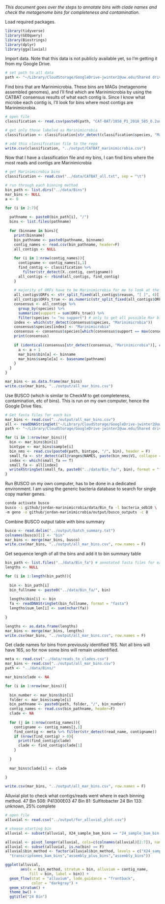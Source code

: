 *This document goes over the steps to annotate bins with clade names and check the metagenome bins for completeness and contamination.*

Load required packages.

```r
library(tidyverse)
library(GEOquery)
library(Biostrings)
library(dplyr)
library(ggalluvial)
```

Import data. Note that this data is not publicly available yet, so I'm getting it from my Google Drive.

```r
# set path to all data
path <- "~/Library/CloudStorage/GoogleDrive-jwinter2@uw.edu/Shared drives/Rocap Lab/Project_ODZ_Marinimicrobia_Jordan/"
```

Find bins that are Marinimicrobia. These bins are MAGs (metagenome assembled genomes), and I'll find which are Marinimicrobia by using the CATBAT consensus results of what each contig is. Since I know what microbe each contig is, I'll look for bins where most contigs are Marinimicrobia.

```r
# open file
classification <- read.csv(paste0(path, "CAT-BAT/1058_P1_2018_585_0.2um/1058_P1_2018_585_0.2um_assembly_plus.contig2classification_names.txt"), sep = "\t")

# get only those labeled as Marinimicrobia
classification <- classification[str_detect(classification$species, "Marinimicrobia"),]

# add this classification file to the repo
write.csv(classification, "../output/CATBAT_marinimicrobia.csv")
```

Now that I have a classification file and my bins, I can find bins where the most reads and contigs are Marinimicrobia

```r
# get Marinimicrobia bins
classification <- read.csv("../data/CATBAT_all.txt", sep = "\t")

# run through each binning method
bin_path <- list.dirs("../data/Bins")
mar_bins <- NULL
a <- 0

for (i in 2:7){
  
  pathname <- paste0(bin_path[i], "/")
  bins <- list.files(pathname)
  
  for (binname in bins){
    print(binname)
    bin_pathname <- paste0(pathname, binname)
    contig_names <- read.csv(bin_pathname, header=F)
    all_contigs <- NULL
    
    for (i in 1:nrow(contig_names)){
      contigname <- contig_names[i,1]
      find_contig <- classification %>%
        filter(str_detect(X..contig, contigname))
      all_contigs <- rbind(all_contigs, find_contig)
    }
    
    # majority of ORFs have to be Marinimicrobia for me to look at the bin
    all_contigs$ORFs <- str_split_fixed(all_contigs$reason, "[ ]", 4)[,3]
    all_contigs$ORFs_true <- as.numeric(str_split_fixed(all_contigs$ORFs, "[/]", 4)[,1])
    consensus <- all_contigs %>%
      group_by(species) %>%
      summarize(support = sum(ORFs_true)) %>%
      filter(species != "no support") # only to get all possible Mar bins
    index <- which(str_detect(consensus$species, "Marinimicrobia"))
    consensus$species[index] <- "Marinimicrobia"
    consensus <- consensus$species[which(consensus$support == max(consensus$support))]
    print(consensus)
    
    if (identical(consensus[str_detect(consensus, "Marinimicrobia")], character(0)) == F){
      a <- a + 1
      mar_bins$bin[a] <- binname
      mar_bins$sample[a] <- basename(pathname)
    }
  }
}

mar_bins <- as.data.frame(mar_bins)
write.csv(mar_bins, "../output/all_mar_bins.csv")
```

Use BUSCO (which is similar to CheckM to get completeness, contamination, etc of bins). This is run on my own computer, hence the Google Drive files.

```r
# Get fasta files for each bin
mar_bins <- read.csv("../output/all_mar_bins.csv")
all <- readDNAStringSet("~/Library/CloudStorage/GoogleDrive-jwinter2@uw.edu/Shared drives/Rocap Lab/Project_ODZ_Marinimicrobia_Jordan/Annotations/1058_P1_2018_585_0.2um_assembly_plus.fna")
path <- "~/Library/CloudStorage/GoogleDrive-jwinter2@uw.edu/Shared drives/Rocap Lab/Project_ODZ_Marinimicrobia_Jordan/Bins/"

for (i in 1:nrow(mar_bins)){
  bin <- mar_bins$bin[i]
  bintype <- mar_bins$sample[i]
  bin_nms <- read.csv(paste0(path, bintype, "/", bin), header = F)
  small_fa <- str_detect(all@ranges@NAMES, paste(bin_nms$V1, collapse = "|"))
  index <- which(small_fa == T)
  small_fa <- all[index]
  writeXStringSet(small_fa, paste0("../data/Bin_fa/", bin), format = "fasta")
}
```

Run BUSCO on my own computer, has to be done in a dedicated environment. I am using the generic bacteria database to search for single copy marker genes.

```bash
conda activate busco
busco -i github/jordan-marinimicrobia/data/Bin_fa -l bacteria_odb10 \
-m geno -o github/jordan-marinimicrobia/output/busco_outputs -c 8
```

Combine BUSCO output table with bins summary

```r
busco <- read.delim("../output/batch_summary.txt")
colnames(busco)[1] <- "bin"
mar_bins <- merge(mar_bins, busco)
write.csv(mar_bins, "../output/all_mar_bins.csv", row.names = F)
```

Get sequence length of all the bins and add it to bin summary table

```r
bin_path <- list.files("../data/Bin_fa") # annotated fasta files for each bin
lengths <- NULL

for (i in 1:length(bin_path)){
  
  bin <- bin_path[i]
  bin_fullname <- paste0("../data/Bin_fa/", bin)
  
  lengths$bin[i] <- bin
  fa <- readDNAStringSet(bin_fullname, format = "fasta")
  lengths$sum_len[i] <- sum(nchar(fa))
  
}

lengths <- as.data.frame(lengths)
mar_bins <- merge(mar_bins, lengths)
write.csv(mar_bins, "../output/all_mar_bins.csv", row.names = F)
```

Get clade names for bins from previously identified 16S. Not all bins will have 16S, so for now some bins will remain unidentified.

```r
meta <- read.csv("../data/reads_to_clades.csv")
mar_bins <- read.csv("../output/all_mar_bins.csv")
path <- "../data/Bins/"

mar_bins$clade <- NA

for (i in 1:nrow(mar_bins)){
  
  bin_number <- mar_bins$bin[i]
  folder <- mar_bins$sample[i]
  bin_pathname <- paste0(path, folder, "/", bin_number)
  contig_names <- read.csv(bin_pathname, header=F)
  clade <- NA
  
  for (j in 1:nrow(contig_names)){
    contigname <- contig_names[j,1]
    find_contig <- meta %>% filter(str_detect(read_name, contigname))
    if (nrow(find_contig) > 0){
      print(find_contig$clade)
      clade <- find_contig$clade[1]
    }
    
  }
  
  mar_bins$clade[i] <- clade
  
}

write.csv(mar_bins, "../output/all_mar_bins.csv", row.names = F)
```

Alluvial plot to check what contigs/reads went where in each binning method.
47 Bin 508: P41300E03
47 Bin 81: Sulfitobacter
24 Bin 133: unknown, 25% complete

```r
# open file
alluvial <- read.csv("../output/for_alluvial_plot.csv")

# choose starting bin
alluvial <- subset(alluvial, X24_sample_bam_bins == "24_sample_bam_bin.133")

alluvial <- pivot_longer(alluvial, cols=c(colnames(alluvial)[2:7]), names_to="bin_method", values_to="bin")
alluvial <- subset(alluvial, is.na(bin) == F)
alluvial$bin_method <- factor(alluvial$bin_method, levels = c("X24_sample_bam_bins","X47_sample_bam_bins", "short_reads_bam_bins",
  "transcriptomes_bam_bins","assembly_plus_bins","assembly_bins"))

ggplot(alluvial,
       aes(x = bin_method, stratum = bin, alluvium = contig_name,
           fill = bin, label = bin)) +
  geom_flow(stat = "alluvium", lode.guidance = "frontback",
            color = "darkgray") +
  geom_stratum() +
  theme_bw() +
  ggtitle("24 Bin")
```

